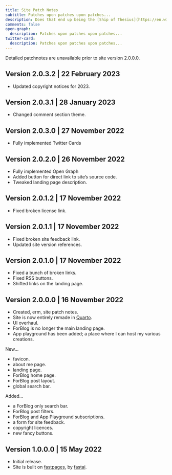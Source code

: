 ```yaml
---
title: Site Patch Notes
subtitle: Patches upon patches upon patches...
description: Does that end up being the [Ship of Thesius](https://en.wikipedia.org/wiki/Ship_of_Theseus)?
comments: false
open-graph:
  description: Patches upon patches upon patches...
twitter-card:
  description: Patches upon patches upon patches...
---
```


:::{.callout-note appearance="simple"}
Detailed patchnotes are unavailable prior to site version 2.0.0.0.
:::

## Version 2.0.3.2 | 22 February 2023

* Updated copyright notices for 2023.

## Version 2.0.3.1 | 28 January 2023

* Changed comment section theme.

## Version 2.0.3.0 | 27 November 2022

* Fully implemented Twitter Cards

## Version 2.0.2.0 | 26 November 2022

* Fully implemented Open Graph
* Added button for direct link to site's source code.
* Tweaked landing page description.

## Version 2.0.1.2 | 17 November 2022

* Fixed broken license link.

## Version 2.0.1.1 | 17 November 2022

* Fixed broken site feedback link.
* Updated site version references.

## Version 2.0.1.0 | 17 November 2022

* Fixed a bunch of broken links.
* Fixed RSS buttons.
* Shifted links on the landing page.

## Version 2.0.0.0 | 16 November 2022

* Created, erm, site patch notes.
* Site is now entirely remade in [Quarto](https://quarto.org).
* UI overhaul.
* ForBlog is no longer the main landing page.
* App playground has been added; a place where I can host my various creations.

New...

* favicon.
* about me page.
* landing page.
* ForBlog home page.
* ForBlog post layout.
* global search bar.

Added...

* a ForBlog only search bar.
* ForBlog post filters.
* ForBlog and App Playground subscriptions.
* a form for site feedback.
* copyright licences.
* new fancy buttons.

## Version 1.0.0.0 | 15 May 2022

* Initial release.
* Site is built on [fastpages](https://github.com/fastai/fastpages), by [fastai](https://fast.ai).
